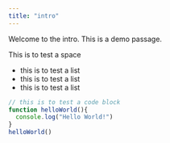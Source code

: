 ---
title: "intro"
---

Welcome to the intro.
This is a demo passage.

This is to test a space

- this is to test a list
- this is to test a list
- this is to test a list

```ts
// this is to test a code block
function helloWorld(){
  console.log("Hello World!")
}
helloWorld()
```
